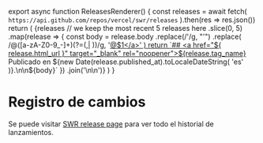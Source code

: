 
export async function ReleasesRenderer() {
  const releases = await fetch(
    `https://api.github.com/repos/vercel/swr/releases`
  ).then(res => res.json())
  return (
    <Markdown>
      {releases
        // we keep the most recent 5 releases here
        .slice(0, 5)
        .map(release => {
          const body = release.body
            .replace(/&#39;/g, "'")
            .replace(
              /@([a-zA-Z0-9_-]+)(?=(,| ))/g,
              '<a href="https://github.com/$1" target="_blank" rel="noopener">@$1</a>'
            )
          return `## <a href="${
            release.html_url
          }" target="_blank" rel="noopener">${release.tag_name}</a>
Publicado en ${new Date(release.published_at).toLocaleDateString(
            'es'
          )}.\n\n${body}`
        })
        .join('\n\n')}
    </Markdown>
  )
}

# Registro de cambios

Se puede visitar [SWR release page](https://github.com/vercel/swr/releases) para
ver todo el historial de lanzamientos.

<ReleasesRenderer />
